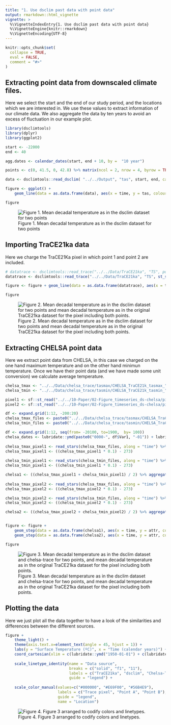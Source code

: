 ```yaml
---
title: "1. Use dsclim past data with point data"
output: rmarkdown::html_vignette
vignette: >
  %\VignetteIndexEntry{1. Use dsclim past data with point data}
  %\VignetteEngine{knitr::rmarkdown}
  %\VignetteEncoding{UTF-8}
---
```


```r
knitr::opts_chunk$set(
  collapse = TRUE,
  eval = FALSE,
  comment = "#>"
)
```


## Extracting point data from downscaled climate files.

Here we select the start and the end of our study period, and the locations which we are interested in. We use these values to extract information of our climate data. We also aggregate the data by ten years to avoid an excess of fluctuation in our example plot. 

```r
library(dsclimtools)
library(dplyr)
library(ggplot2)

start <- -22000
end <- 40

agg.dates <- calendar_dates(start, end + 10, by =  "10 year")

points <- c(0, 41.5, 0, 42.8) %>% matrix(ncol = 2, nrow = 4, byrow = TRUE) %>% as.data.frame() %>% sf::st_as_sf(coords = c("V1", "V2"))

data <- dsclimtools::read_dsclim( "../../Output", "tas", start, end, calendar_dates = TRUE, sf = points, proxy = FALSE) %>% aggregate(by = agg.dates, FUN = mean, na.rm = TRUE) 

figure <- ggplot() +
    geom_line(data = as.data.frame(data), aes(x = time, y = tas, colour = st_as_text(geometry), linetype = "f1"))

figure
```

![Figure 1. Mean decadal temperature as in the dsclim dataset for two points](figures/a1/a1_fig1_dsclim_data.png)

## Importing TraCE21ka data

Here we charge the TraCE21Ka pixel in which point 1 and point 2 are included.

```r
# datatrace <- dsclimtools::read_trace("../../Data/TraCE21ka", "TS", point1) %>% aggregate(by = agg.dates, FUN = mean, na.rm = TRUE)
datatrace <- dsclimtools::read_trace("../../Data/TraCE21ka", "TS", st_set_crs(points[1,], 4326)) %>% aggregate(by = agg.dates, FUN = mean, na.rm = TRUE)

figure <- figure + geom_line(data = as.data.frame(datatrace), aes(x = time, y = TS, colour = "#000000", linetype = "solid"))

figure
```

![Figure 2. Mean decadal temperature as in the dsclim dataset for two points and mean decadal temperature as in the original TraCE21ka dataset for the pixel including both points.](figures/a1/a1_fig1_plus_trace_data.png)

## Extracting CHELSA point data

Here we extract point data from CHELSA, in this case we charged on the one hand maximum temperature and on the other hand minimun temperature. Once we have their point data (and we have made some unit conversion) we calculate average temperature.

```r
chelsa_tmax <- "../../Data/chelsa_trace/tasmax/CHELSA_TraCE21k_tasmax_"
chelsa_tmin <- "../../Data/chelsa_trace/tasmin/CHELSA_TraCE21k_tasmin_"

pixel1 <- sf::st_read("../../10-Paper/02-Figure_timeseries_ds-chelsa/pixel1.gpkg")
pixel2 <- sf::st_read("../../10-Paper/02-Figure_timeseries_ds-chelsa/pixel2.gpkg")

df <- expand.grid(1:12, -200:20)
chelsa_tmax_files <- paste0("../../Data/chelsa_trace/tasmax/CHELSA_TraCE21k_tasmax_", df$Var1, "_", df$Var2, "_V1.0.tif")
chelsa_tmin_files <- paste0("../../Data/chelsa_trace/tasmin/CHELSA_TraCE21k_tasmin_", df$Var1, "_", df$Var2, "_V1.0.tif")

df <- expand.grid(1:12, seq(from= -20100, to=1900,  by= 100))
chelsa_dates <- lubridate::ymd(paste0("0000-", df$Var1, "-01")) + lubridate::years(df$Var2)
      
chelsa_tmax_pixel1 <- read_stars(chelsa_tmax_files, along = "time") %>% st_set_dimensions(which = "time", values = chelsa_dates) %>% aggregate(by = pixel1, FUN = mean)
chelsa_tmax_pixel1 <- ((chelsa_tmax_pixel1 * 0.1) - 273) 
  
chelsa_tmin_pixel1 <- read_stars(chelsa_tmin_files, along = "time") %>% st_set_dimensions(which = "time", values = chelsa_dates) %>% aggregate(by = pixel1, FUN = mean)
chelsa_tmin_pixel1 <- ((chelsa_tmin_pixel1 * 0.1) - 273)

chelsa1 <- ((chelsa_tmax_pixel1 + chelsa_tmin_pixel1) / 2) %>% aggregate(dsclimtools::calendar_dates(-22050, 40, by = "100 years"), FUN=mean, na.rm=TRUE)
  
chelsa_tmax_pixel2 <- read_stars(chelsa_tmax_files, along = "time") %>% st_set_dimensions(which = "time", values = chelsa_dates) %>% aggregate(by = pixel2, FUN = mean)
chelsa_tmax_pixel2 <- ((chelsa_tmax_pixel2 * 0.1) - 273) 

chelsa_tmin_pixel2 <- read_stars(chelsa_tmin_files, along = "time") %>% st_set_dimensions(which = "time", values = chelsa_dates) %>% aggregate(by = pixel2, FUN = mean)
chelsa_tmin_pixel2 <- ((chelsa_tmin_pixel2 * 0.1) - 273)

chelsa2 <- ((chelsa_tmax_pixel2 + chelsa_tmin_pixel2) / 2) %>% aggregate(dsclimtools::calendar_dates(-22050, 40, by = "100 years"), FUN=mean, na.rm=TRUE)


figure <- figure + 
    geom_step(data = as.data.frame(chelsa1), aes(x = time, y = attr, colour = "POINT (0 41.5)", linetype = "11")) +
    geom_step(data = as.data.frame(chelsa2), aes(x = time, y = attr, colour = "POINT (0 42.8)", linetype = "11"))

figure
```

![Figure 3. Mean decadal temperature as in the dsclim dataset and chelsa-trace for two points, and mean decadal temperature as in the original TraCE21ka dataset for the pixel including both points.](figures/a1/a1_fig1_plus_chelsatrace_data.png)

## Plotting the data

Here we just plot all the data together to have a look of the similarities and differences between the different sources.

```r
figure + 
    theme_light() +
    theme(axis.text.x=element_text(angle = 45, hjust = 1)) +
    labs(y = "Surface Temperature (ºC)", x = "Time (calendar years)") +
    coord_cartesian(xlim = c(lubridate::ymd("1950-01-01") + c(lubridate::years(-21150), lubridate::years(240)))) +
    
    scale_linetype_identity(name = "Data source",
                            breaks = c("solid", "f1", "11"),
                            labels = c("TraCE21ka", "dsclim", "Chelsa-TraCE"),
                            guide = "legend") +
  
    scale_color_manual(values=c("#000000", "#E69F00", "#56B4E9"),
                       labels = c("Trace pixel", "Point A", "Point B"),
                       guide = "legend",
                       name = "Location")
```
![Figure 4. Figure 3 arranged to codify colors and linetypes.](figures/a1/a1_fig1_arranged.png)
